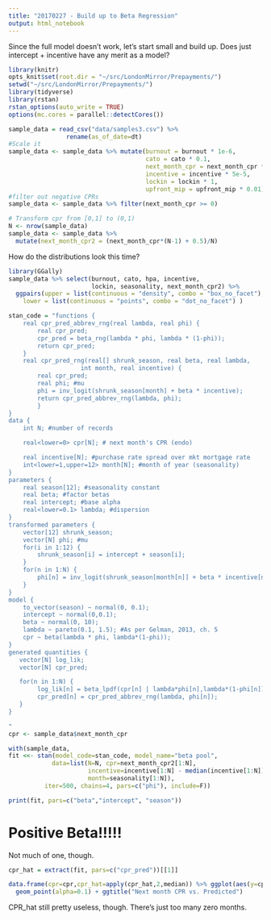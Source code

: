 ```yaml
---
title: "20170227 - Build up to Beta Regression"
output: html_notebook
---
```


Since the full model doesn't work, let's start small and build up. Does just intercept + incentive have any merit as a model?

```r
library(knitr)
opts_knit$set(root.dir = "~/src/LondonMirror/Prepayments/")
setwd("~/src/LondonMirror/Prepayments/")
library(tidyverse)
library(rstan)
rstan_options(auto_write = TRUE)
options(mc.cores = parallel::detectCores())

sample_data = read_csv("data/samples3.csv") %>% 
                rename(as_of_date=dt)
#Scale it
sample_data <- sample_data %>% mutate(burnout = burnout * 1e-6, 
                                      cato = cato * 0.1, 
                                      next_month_cpr = next_month_cpr * 1e-2,
                                      incentive = incentive * 5e-5, 
                                      lockin = lockin * 1, 
                                      upfront_mip = upfront_mip * 0.01)
#filter out negative CPRs
sample_data <- sample_data %>% filter(next_month_cpr >= 0)

# Transform cpr from [0,1] to (0,1)
N <- nrow(sample_data)
sample_data <- sample_data %>% 
  mutate(next_month_cpr2 = (next_month_cpr*(N-1) + 0.5)/N)
```

How do the distributions look this time?
```r
library(GGally)
sample_data %>% select(burnout, cato, hpa, incentive, 
                       lockin, seasonality, next_month_cpr2) %>%
  ggpairs(upper = list(continuous = "density", combo = "box_no_facet"),
    lower = list(continuous = "points", combo = "dot_no_facet") )
```


```r
stan_code = "functions {
    real cpr_pred_abbrev_rng(real lambda, real phi) {
        real cpr_pred;
        cpr_pred = beta_rng(lambda * phi, lambda * (1-phi));
        return cpr_pred;
    }
    real cpr_pred_rng(real[] shrunk_season, real beta, real lambda,
                    int month, real incentive) {
        real cpr_pred;
        real phi; #mu
        phi = inv_logit(shrunk_season[month] + beta * incentive);
        return cpr_pred_abbrev_rng(lambda, phi);
        }
}
data {
    int N; #number of records

    real<lower=0> cpr[N]; # next month's CPR (endo)

    real incentive[N]; #purchase rate spread over mkt mortgage rate
    int<lower=1,upper=12> month[N]; #month of year (seasonality)
}
parameters {
    real season[12]; #seasonality constant
    real beta; #factor betas
    real intercept; #base alpha
    real<lower=0.1> lambda; #dispersion
}
transformed parameters {
    vector[12] shrunk_season;
    vector[N] phi; #mu
    for(i in 1:12) {
        shrunk_season[i] = intercept + season[i];
    }
    for(n in 1:N) {
        phi[n] = inv_logit(shrunk_season[month[n]] + beta * incentive[n]);
    }
}
model {
    to_vector(season) ~ normal(0, 0.1);
    intercept ~ normal(0,0.1);
    beta ~ normal(0, 10);
    lambda ~ pareto(0.1, 1.5); #As per Gelman, 2013, ch. 5
    cpr ~ beta(lambda * phi, lambda*(1-phi));
}
generated quantities {
   vector[N] log_lik;
   vector[N] cpr_pred;

   for(n in 1:N) {
        log_lik[n] = beta_lpdf(cpr[n] | lambda*phi[n],lambda*(1-phi[n]));
        cpr_pred[n] = cpr_pred_abbrev_rng(lambda, phi[n]);
   }
} 

"
cpr <- sample_data$next_month_cpr

with(sample_data,
fit <<- stan(model_code=stan_code, model_name="beta pool",
            data=list(N=N, cpr=next_month_cpr2[1:N], 
                      incentive=incentive[1:N] - median(incentive[1:N]),
                      month=seasonality[1:N]),
          iter=500, chains=4, pars=c("phi"), include=F))

```

```r
print(fit, pars=c("beta","intercept", "season"))
```

# <blink>Positive Beta!!!!!</blink>

Not much of one, though.

```r
cpr_hat = extract(fit, pars=c("cpr_pred"))[[1]]

data.frame(cpr=cpr,cpr_hat=apply(cpr_hat,2,median)) %>% ggplot(aes(y=cpr_hat,x=cpr)) +
  geom_point(alpha=0.1) + ggtitle("Next month CPR vs. Predicted")
```

CPR_hat still pretty useless, though. There's just too many zero months.
